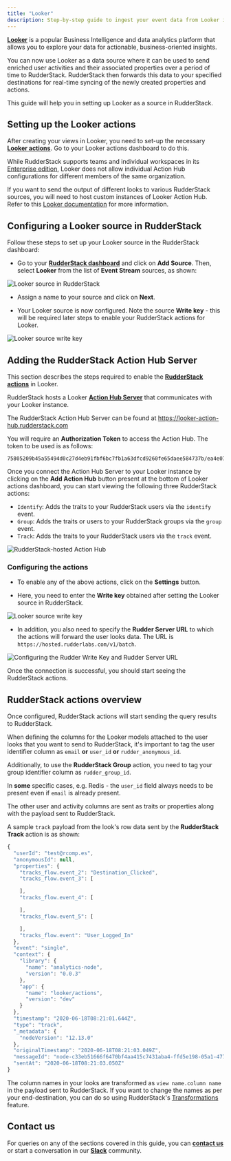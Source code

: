 ```yaml
---
title: "Looker"
description: Step-by-step guide to ingest your event data from Looker into RudderStack.
---
```


[**Looker**](https://looker.com/) is a popular Business Intelligence and data analytics platform that allows you to explore your data for actionable, business-oriented insights.

You can now use Looker as a data source where it can be used to send enriched user activities and their associated properties over a period of time to RudderStack. RudderStack then forwards this data to your specified destinations for real-time syncing of the newly created properties and actions.

This guide will help you in setting up Looker as a source in RudderStack.

## Setting up the Looker actions

After creating your views in Looker, you need to set-up the necessary [**Looker actions**](https://docs.looker.com/admin-options/platform/actions). Go to your Looker actions dashboard to do this.

<div class="warningBlock">

While RudderStack supports teams and individual workspaces in its <a href="https://rudderstack.com/pricing/">Enterprise edition</a>, Looker does not allow individual Action Hub configurations for different members of the same organization.
</div>

<div class="infoBlock">

If you want to send the output of different looks to various RudderStack sources, you will need to host custom instances of Looker Action Hub. Refer to this <a href="https://docs.looker.com/sharing-and-publishing/action-hub#setting_up_a_local_action_hub_server">Looker documentation</a> for more information.
</div>

## Configuring a Looker source in RudderStack

Follow these steps to set up your Looker source in the RudderStack dashboard:

- Go to your [**RudderStack dashboard**](https://app.rudderstack.com/) and click on **Add Source**. Then, select **Looker** from the list of **Event Stream** sources, as shown:

<img src="../../assets/event-stream-sources/looker-1.png" alt="Looker source in RudderStack" />

- Assign a name to your source and click on **Next**.

- Your Looker source is now configured. Note the source **Write key** - this will be required later steps to enable your RudderStack actions for Looker.

<img src="../../assets/event-stream-sources/looker-2.png" alt="Looker source write key" />

## Adding the RudderStack Action Hub Server

This section describes the steps required to enable the [**RudderStack actions**](https://github.com/rudderlabs/actions) in Looker.

RudderStack hosts a Looker [**Action Hub Server**](https://docs.looker.com/sharing-and-publishing/action-hub#writing_an_action) that communicates with your Looker instance.

<div class="infoBlock">

The RudderStack Action Hub Server can be found at <a href="https://looker-action-hub.rudderstack.com">https://looker-action-hub.rudderstack.com</a>
</div>

You will require an **Authorization Token** to access the Action Hub. The token to be used is as follows:

```text
75805209b45a55494d0c27d4eb91fbf6bc7fb1a63dfcd9260fe65daee584737b/ea4e074e71c1af9c07bf71f69c1addf7b9a30d458bd7aea4b4e60d6a6a122277b59210186edb7cf21a5ff53a29c68fb89ff5aaf5019570c8a5131484a11e2e3e
```

Once you connect the Action Hub Server to your Looker instance by clicking on the **Add Action Hub** button present at the bottom of Looker actions dashboard, you can start viewing the following three RudderStack actions:

- `Identify`: Adds the traits to your RudderStack users via the `identify` event.
- `Group`: Adds the traits or users to your RudderStack groups via the `group` event.
- `Track`: Adds the traits to your RudderStack users via the `track` event.

<img src="../../assets/event-stream-sources/looker-3.png" alt="RudderStack-hosted Action Hub" />

### Configuring the actions

- To enable any of the above actions, click on the **Settings** button. 

- Here, you need to enter the **Write key** obtained after setting the Looker source in RudderStack.

<img src="../../assets/event-stream-sources/looker-2.png" alt="Looker source write key" />

- In addition, you also need to specify the **Rudder Server URL** to which the actions will forward the user looks data. The URL is `https://hosted.rudderlabs.com/v1/batch`.

<img src="../../assets/event-stream-sources/looker-4.png" alt="Configuring the Rudder Write Key and Rudder Server URL" />

Once the connection is successful, you should start seeing the RudderStack actions.

## RudderStack actions overview

Once configured, RudderStack actions will start sending the query results to RudderStack.

When defining the columns for the Looker models attached to the user looks that you want to send to RudderStack, it's important to tag the user identifier column as `email` **or** `user_id` **or** `rudder_anonymous_id`. 

Additionally, to use the **RudderStack Group** action, you need to tag your group identifier column as `rudder_group_id`.

<div class="infoBlock">

In <strong>some</strong> specific cases, e.g. Redis - the <code class="inline-code">user_id</code> field always needs to be present even if <code class="inline-code">email</code> is already present.
</div>

<div class="infoBlock">

The other user and activity columns are sent as traits or properties along with the payload sent to RudderStack.
</div>

A sample `track` payload from the look's row data sent by the **RudderStack Track** action is as shown:

```javascript
{
  "userId": "test@rcomp.es",
  "anonymousId": null,
  "properties": {
    "tracks_flow.event_2": "Destination_Clicked",
    "tracks_flow.event_3": [

    ],
    "tracks_flow.event_4": [

    ],
    "tracks_flow.event_5": [

    ],
    "tracks_flow.event": "User_Logged_In"
  },
  "event": "single",
  "context": {
    "library": {
      "name": "analytics-node",
      "version": "0.0.3"
    },
    "app": {
      "name": "looker/actions",
      "version": "dev"
    }
  },
  "timestamp": "2020-06-18T08:21:01.644Z",
  "type": "track",
  "_metadata": {
    "nodeVersion": "12.13.0"
  },
  "originalTimestamp": "2020-06-18T08:21:03.049Z",
  "messageId": "node-c33eb51666f6470bf4aa415c7431aba4-ffd5e198-05a1-477a-9c2c-85be30749b8b",
  "sentAt": "2020-06-18T08:21:03.050Z"
}
```

<div class="infoBlock">

The column names in your looks are transformed as <code class="inline-code">view name.column name</code> in the payload sent to RudderStack. If you want to change the names as per your end-destination, you can do so using RudderStack's <a href="https://rudderstack.com/docs/transformations/">Transformations</a> feature.
</div>

## Contact us

For queries on any of the sections covered in this guide, you can [**contact us**](mailto:%20docs@rudderstack.com) or start a conversation in our [**Slack**](https://rudderstack.com/join-rudderstack-slack-community) community.
